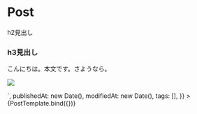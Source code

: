 

<Meta title="organisms" />

# Post


<Canvas>
  <Story
    name="Post"
    args={{
      title: 'タイトルです',
      body: `<h2>h2見出し</h2>
        <h3>h3見出し</h3>
        <p>こんにちは。本文です。さようなら。</p>
        <p>
          <img src="https://images.microcms-assets.io/assets/4f79e018736547879adf5670ebeaccc3/cd1895f87fd642538b8bec820745d1b0/avater.png"/>
        </p>`,
      publishedAt: new Date(),
      modifiedAt: new Date(),
      tags: [],
    }}
  >
    {PostTemplate.bind({})}
  </Story>
</Canvas>
